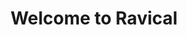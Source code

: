 ---
title: "Welcome to Ravical"
description: "Our mission is to empower accountancy firms, tax advisory firms, HR & payroll providers, legal service providers, insurance brokers and multidisciplinary firms to thrive in the AI era, where knowledge alone no longer differentiates. We build AI-powered collaboration tools that transform how professionals deliver value. Because when LLMs hold the knowledge and AI agents deliver outcomes, your competitive edge lies in how brilliantly you orchestrate intelligence, both human and artificial."
---